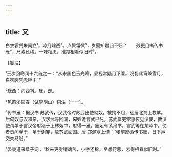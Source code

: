 ```yaml
---
---
---
```

title: 又
---







白衣裳凭朱阑立¹，凉月趖西²。点鬓霜微³，岁晏知君归不归？　　残更目断传书雁⁴，尺素还稀。一味相思，准拟相看似旧时⁵。





【笺注】


¹王次回寒词十六首之一：“从来国色玉光寒，昼视常疑月下看。况复此宵兼雪月，白衣裳凭赤栏干。”

²趖西：向西斜。趖，走。

³见前沁园春（试望阴山）词注〔一一〕。

⁴传书雁：据汉书 苏武传，汉武帝时苏武出使匈奴，被拘不屈，徙居北海上牧羊。后匈奴与汉和亲，汉求武等回国，匈奴诡言武已死。苏武属吏常惠夜见汉使，教汉使谓单于言汉帝射猎于上林苑中，射得一雁，雁足有系帛书，言武等在某泽中。使者责问单于，单于谢罪，放苏武回国。唐 郑渥塞上诗：“帐前影落传书雁，日下声交失马翁。”

⁵晏幾道采桑子词：“秋来更觉销魂苦，小字还稀。坐想行思，怎得相看似旧时。”
